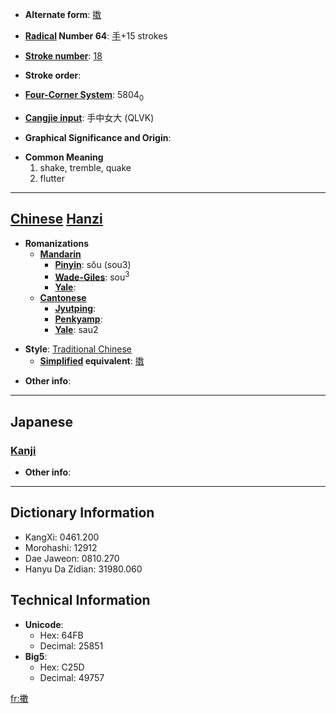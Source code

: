 * '''Alternate form''': [[擞]]

* '''[[Wiktionary:Chinese radical index| Radical]] Number 64''': [[Wiktionary:Chinese radical index 手|手]]+15 strokes

* '''[[Wiktionary:Chinese total strokes index|Stroke number]]''': [[Wiktionary:Chinese total strokes index 18|18]]

* '''Stroke order''': 

* '''[[Wiktionary:Chinese four corner index|Four-Corner System]]''': 5804<sub>0</sub>

* '''[[Wiktionary:Chinese Cangjie index|Cangjie input]]''': 手中女大 (QLVK)

* '''Graphical Significance and Origin''': 

* '''Common Meaning'''
*#shake, tremble, quake
*# flutter


----

== [[Chinese]] [[Hanzi]] ==

* '''Romanizations'''
** '''[[Mandarin]]'''
*** '''[[Pinyin]]''': sǒu (sou3)
*** '''[[Wade-Giles]]''': sou<sup>3</sup>
*** '''[[Yale]]''': 
** '''[[Cantonese]]'''
*** '''[[Jyutping]]''':
*** '''[[Penkyamp]]''': 
*** '''[[Yale]]''': sau2

* '''Style''': [[Traditional Chinese]] 
** '''[[Simplified Chinese|Simplified]] equivalent''': [[擞]]

* '''Other info''': 

----

==Japanese==
===[[Kanji]]===
{{kanji|on readings=[[そう]] (sō), [[す]] (su)
|kun readings=[[あげる]] (ageru), [[すてる]] (suteru)
}}

* '''Other info''':  

----

== Dictionary Information ==

* KangXi: 0461.200
* Morohashi: 12912
* Dae Jaweon: 0810.270
* Hanyu Da Zidian: 31980.060

== Technical Information ==

* '''Unicode''':
** Hex: 64FB
** Decimal: 25851
* '''Big5''':
** Hex: C25D
** Decimal: 49757

[[fr:擻]]